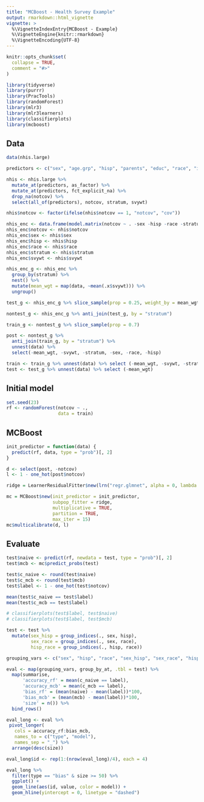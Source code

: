 ```yaml
---
title: "MCBoost - Health Survey Example"
output: rmarkdown::html_vignette
vignette: >
  %\VignetteIndexEntry{MCBoost - Example}
  %\VignetteEngine{knitr::rmarkdown}
  %\VignetteEncoding{UTF-8}
---
```


```r
knitr::opts_chunk$set(
  collapse = TRUE,
  comment = "#>"
)
```

```r
library(tidyverse)
library(purrr)
library(PracTools)
library(randomForest)
library(mlr3)
library(mlr3learners)
library(classifierplots)
library(mcboost)
```

## Data

```r
data(nhis.large)
```

```r
predictors <- c("sex", "age.grp", "hisp", "parents", "educ", "race", "inc.grp", "doing.lw", "limited")

nhis <- nhis.large %>%
  mutate_at(predictors, as_factor) %>%
  mutate_at(predictors, fct_explicit_na) %>%
  drop_na(notcov) %>%
  select(all_of(predictors), notcov, stratum, svywt)

nhis$notcov <- factor(ifelse(nhis$notcov == 1, "notcov", "cov"))

nhis_enc <- data.frame(model.matrix(notcov ~ . -sex -hisp -race -stratum, data = nhis)[,-1])
nhis_enc$notcov <- nhis$notcov
nhis_enc$sex <- nhis$sex
nhis_enc$hisp <- nhis$hisp
nhis_enc$race <- nhis$race
nhis_enc$stratum <- nhis$stratum
nhis_enc$svywt <- nhis$svywt
```

```r
nhis_enc_g <- nhis_enc %>% 
  group_by(stratum) %>%
  nest() %>%
  mutate(mean_wgt = map(data, ~mean(.x$svywt))) %>%
  ungroup()
```

```r
test_g <- nhis_enc_g %>% slice_sample(prop = 0.25, weight_by = mean_wgt)

nontest_g <- nhis_enc_g %>% anti_join(test_g, by = "stratum")

train_g <- nontest_g %>% slice_sample(prop = 0.7)

post <- nontest_g %>% 
  anti_join(train_g, by = "stratum") %>% 
  unnest(data) %>% 
  select(-mean_wgt, -svywt, -stratum, -sex, -race, -hisp)

train <- train_g %>% unnest(data) %>% select (-mean_wgt, -svywt, -stratum, -sex, -race, -hisp)
test <- test_g %>% unnest(data) %>% select (-mean_wgt)
```

## Initial model

```r
set.seed(23)
rf <- randomForest(notcov ~ ., 
                   data = train)
```

## MCBoost

```r
init_predictor = function(data) {
  predict(rf, data, type = "prob")[, 2]
}
```

```r
d <- select(post, -notcov)
l <- 1 - one_hot(post$notcov)
```

```r
ridge = LearnerResidualFitter$new(lrn("regr.glmnet", alpha = 0, lambda = 2 / nrow(post)))
```

```r
mc = MCBoost$new(init_predictor = init_predictor, 
                 subpop_fitter = ridge,
                 multiplicative = TRUE,
                 partition = TRUE,
                 max_iter = 15)
mc$multicalibrate(d, l)
```

## Evaluate

```r
test$naive <- predict(rf, newdata = test, type = "prob")[, 2]
test$mcb <- mc$predict_probs(test)

test$c_naive <- round(test$naive)
test$c_mcb <- round(test$mcb)
test$label <- 1 - one_hot(test$notcov)
```

```r
mean(test$c_naive == test$label)
mean(test$c_mcb == test$label)

# classifierplots(test$label, test$naive)
# classifierplots(test$label, test$mcb)
```

```r
test <- test %>% 
  mutate(sex_hisp = group_indices(., sex, hisp),
         sex_race = group_indices(., sex, race),
         hisp_race = group_indices(., hisp, race))

grouping_vars <- c("sex", "hisp", "race", "sex_hisp", "sex_race", "hisp_race", "stratum")

eval <- map(grouping_vars, group_by_at, .tbl = test) %>%
  map(summarise,
      'accuracy_rf' = mean(c_naive == label),
      'accuracy_mcb' = mean(c_mcb == label),
      'bias_rf' = (mean(naive) - mean(label))*100,
      'bias_mcb' = (mean(mcb) - mean(label))*100,
      'size' = n()) %>%
  bind_rows()
```

```r
eval_long <- eval %>%
 pivot_longer(
   cols = accuracy_rf:bias_mcb,
   names_to = c("type", "model"),
   names_sep = "_") %>%
  arrange(desc(size))

eval_long$id <- rep(1:(nrow(eval_long)/4), each = 4)
```

```r
eval_long %>%
  filter(type == "bias" & size >= 50) %>%
  ggplot() +
  geom_line(aes(id, value, color = model)) + 
  geom_hline(yintercept = 0, linetype = "dashed")
```

